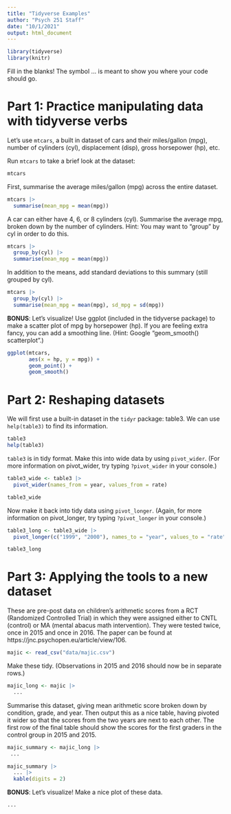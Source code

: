 ```yaml
---
title: "Tidyverse Examples"
author: "Psych 251 Staff"
date: "10/1/2021"
output: html_document
---
```


```r
library(tidyverse)
library(knitr)
```

Fill in the blanks! The symbol ... is meant to show you where your code should go. 

# Part 1: Practice manipulating data with tidyverse verbs

Let's use `mtcars`, a built in dataset of cars and their miles/gallon (mpg), number of cylinders (cyl), displacement (disp), gross horsepower (hp), etc. 

Run `mtcars` to take a brief look at the dataset:

```r
mtcars
```

First, summarise the average miles/gallon (mpg) across the entire dataset. 

```r
mtcars |>
  summarise(mean_mpg = mean(mpg))
```

A car can either have 4, 6, or 8 cylinders (cyl). Summarise the average mpg, broken down by the number of cylinders. Hint: You may want to "group" by cyl in order to do this. 

```r
mtcars |>
  group_by(cyl) |>
  summarise(mean_mpg = mean(mpg))
```

In addition to the means, add standard deviations to this summary (still grouped by cyl).

```r
mtcars |>
  group_by(cyl) |>
  summarise(mean_mpg = mean(mpg), sd_mpg = sd(mpg))
```

**BONUS**: Let's visualize! Use ggplot (included in the tidyverse package) to make a scatter plot of mpg by horsepower (hp). If you are feeling extra fancy, you can add a smoothing line. (Hint: Google "geom_smooth() scatterplot".)

```r
ggplot(mtcars, 
       aes(x = hp, y = mpg)) +
       geom_point() +
       geom_smooth()
```

# Part 2: Reshaping datasets

We will first use a built-in dataset in the `tidyr` package: table3. We can use `help(table3)` to find its information.

```r
table3
help(table3)
```

`table3` is in tidy format. Make this into wide data by using `pivot_wider`. (For more information on pivot_wider, try typing `?pivot_wider` in your console.)

```r
table3_wide <- table3 |>
  pivot_wider(names_from = year, values_from = rate) 

table3_wide
```

Now make it back into tidy data using `pivot_longer`. (Again, for more information on pivot_longer, try typing `?pivot_longer` in your console.)

```r
table3_long <- table3_wide |>
  pivot_longer(c("1999", "2000"), names_to = "year", values_to = "rate")

table3_long
```

# Part 3:  Applying the tools to a new dataset

These are pre-post data on children's arithmetic scores from a RCT (Randomized Controlled Trial) in which they were assigned either to CNTL (control) or MA (mental abacus math intervention). They were tested twice, once in 2015 and once in 2016. The paper can be found at https://jnc.psychopen.eu/article/view/106.

```r
majic <- read_csv("data/majic.csv")
```

Make these tidy. (Observations in 2015 and 2016 should now be in separate rows.)

```r
majic_long <- majic |>
  ...
```

Summarise this dataset, giving mean arithmetic score broken down by condition, grade, and year. Then output this as a nice table, having pivoted it wider so that the scores from the two years are next to each other. The first row of the final table should show the scores for the first graders in the control group in 2015 and 2015. 

```r
majic_summary <- majic_long |> 
 ...

majic_summary |>
  ... |>
  kable(digits = 2)
```

**BONUS**: Let's visualize! Make a nice plot of these data. 

```r
...
```


